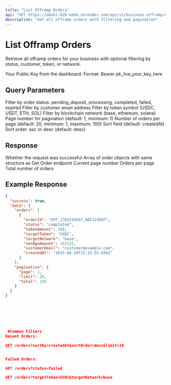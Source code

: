 ```yaml
---
title: "List Offramp Orders"
api: "GET https://aboki-b2b-eobk.onrender.com/api/v1/business-offramp/orders"
description: "Get all offramp orders with filtering and pagination"
---
```


# List Offramp Orders

Retrieve all offramp orders for your business with optional filtering by status, customer, token, or network.

<ParamField header="Authorization" type="string" required>
  Your Public Key from the dashboard. Format: Bearer pk_live_your_key_here
</ParamField>

## Query Parameters

<ParamField query="status" type="string">
  Filter by order status: pending_deposit, processing, completed, failed, expired
</ParamField>

<ParamField query="customerEmail" type="string">
  Filter by customer email address
</ParamField>

<ParamField query="targetToken" type="string">
  Filter by token symbol (USDC, USDT, ETH, SOL)
</ParamField>

<ParamField query="targetNetwork" type="string">
  Filter by blockchain network (base, ethereum, solana)
</ParamField>

<ParamField query="page" type="integer">
  Page number for pagination (default: 1, minimum: 1)
</ParamField>

<ParamField query="limit" type="integer">
  Number of orders per page (default: 20, minimum: 1, maximum: 100)
</ParamField>

<ParamField query="sortBy" type="string">
  Sort field (default: createdAt)
</ParamField>

<ParamField query="sortOrder" type="string">
  Sort order: asc or desc (default: desc)
</ParamField>

## Response

<ResponseField name="success" type="boolean">
  Whether the request was successful
</ResponseField>

<ResponseField name="data" type="object">
  <ResponseField name="orders" type="array">
    Array of order objects with same structure as Get Order endpoint
  </ResponseField>
  <ResponseField name="pagination" type="object">
    <ResponseField name="page" type="number">
      Current page number
    </ResponseField>
    <ResponseField name="limit" type="number">
      Orders per page
    </ResponseField>
    <ResponseField name="total" type="number">
      Total number of orders
    </ResponseField>
  </ResponseField>
</ResponseField>

## Example Response

```json
{
  "success": true,
  "data": {
    "orders": [
      {
        "orderId": "OFF_1703234567_ABC123DEF",
        "status": "completed",
        "tokenAmount": 100,
        "targetToken": "USDC",
        "targetNetwork": "base",
        "netNgnAmount": 162525,
        "customerEmail": "customer@example.com",
        "createdAt": "2025-08-19T22:32:55.036Z"
      }
    ],
    "pagination": {
      "page": 1,
      "limit": 20,
      "total": 150
    }
  }
}







 #Common Filters
Recent Orders:

GET /orders?sortBy=createdAt&sortOrder=desc&limit=10


Failed Orders:

GET /orders?status=failed

GET /orders?targetToken=USDC&targetNetwork=base




